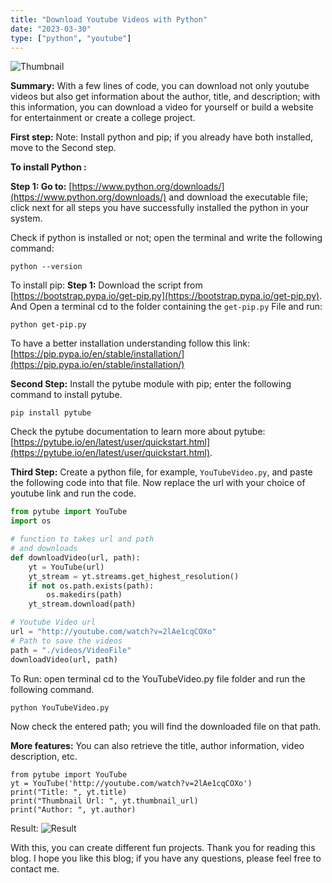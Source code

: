 ```yaml
---
title: "Download Youtube Videos with Python"
date: "2023-03-30"
type: ["python", "youtube"]
---
```


![Thumbnail]("./images/youtube.jpg")

**Summary:**
With a few lines of code, you can download not only youtube videos but also get information about the author, title, and description; with this information, you can download a video for yourself or build a website for entertainment or create a college project.

**First step:**
Note: Install python and pip; if you already have both installed, move to the Second step.

**To install Python :**

**Step 1: Go to:** [https://www.python.org/downloads/](https://www.python.org/downloads/) and download the executable file; click next for all steps you have successfully installed the python in your system.

Check if python is installed or not; open the terminal and write the following command:

```shell
python --version
```

To install pip:
**Step 1:** Download the script from [https://bootstrap.pypa.io/get-pip.py](https://bootstrap.pypa.io/get-pip.py). And Open a terminal cd to the folder containing the `get-pip.py` File and run:

```shell
python get-pip.py
```

To have a better installation understanding follow this link:
[https://pip.pypa.io/en/stable/installation/](https://pip.pypa.io/en/stable/installation/)

**Second Step:**
Install the pytube module with pip; enter the following command to install pytube.

```shell
pip install pytube
```

Check the pytube documentation to learn more about pytube: [https://pytube.io/en/latest/user/quickstart.html](https://pytube.io/en/latest/user/quickstart.html).

**Third Step:**
Create a python file, for example, `YouTubeVideo.py`, and paste the following code into that file. Now replace the url with your choice of youtube link and run the code.

```python
from pytube import YouTube
import os

# function to takes url and path
# and downloads
def downloadVideo(url, path):
    yt = YouTube(url)
    yt_stream = yt.streams.get_highest_resolution()
    if not os.path.exists(path):
        os.makedirs(path)
    yt_stream.download(path)

# Youtube Video url
url = "http://youtube.com/watch?v=2lAe1cqCOXo"
# Path to save the videos
path = "./videos/VideoFile"
downloadVideo(url, path)
```

To Run: open terminal cd to the YouTubeVideo.py file folder and run the following command.

```shell
python YouTubeVideo.py
```

Now check the entered path; you will find the downloaded file on that path.

**More features:**
You can also retrieve the title, author information, video description, etc.

```shell
from pytube import YouTube
yt = YouTube('http://youtube.com/watch?v=2lAe1cqCOXo')
print("Title: ", yt.title)
print("Thumbnail Url: ", yt.thumbnail_url)
print("Author: ", yt.author)
```

Result:
![Result]("./images/result.jpg")

With this, you can create different fun projects. Thank you for reading this blog. I hope you like this blog; if you have any questions, please feel free to contact me.
